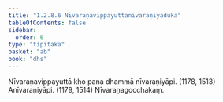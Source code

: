 ```yaml
---
title: "1.2.8.6 Nīvaraṇavippayuttanīvaraṇiyaduka"
tableOfContents: false
sidebar:
  order: 6
type: "tipitaka"
basket: "ab"
book: "dhs"
---
```



<DynamicBreadcrumb />

<Division number="71" book="dhs" bookNo="29" page="10">

<Paragraph number="172" book="dhs">
Nīvaraṇavippayuttā kho pana dhammā nīvaraṇiyāpi. (<Emphasis>1178, 1513</Emphasis>)
</Paragraph>

<Paragraph number="173" book="dhs">
Anīvaraṇiyāpi. (<Emphasis>1179, 1514</Emphasis>)

</Paragraph>
</Division>

<Paragraph number="174" type="center" book="dhs">
Nīvaraṇagocchakaṃ.
</Paragraph>